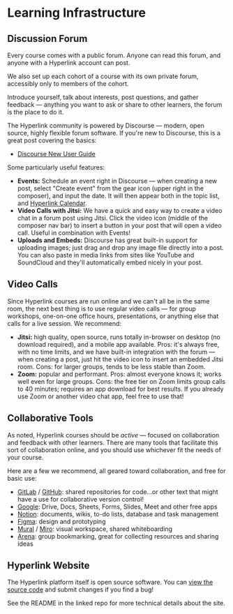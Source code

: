 
# Learning Infrastructure

## Discussion Forum

Every course comes with a public forum. Anyone can read this forum, and anyone with a Hyperlink account can post.

We also set up each cohort of a course with its own private forum, accessibly only to members of the cohort.

Introduce yourself, talk about interests, post questions, and gather feedback — anything you want to ask or share to other learners, the forum is the place to do it.

The Hyperlink community is powered by Discourse — modern, open source, highly flexible forum software. If you're new to Discourse, this is a great post covering the basics:

- [Discourse New User Guide](https://meta.discourse.org/t/discourse-new-user-guide/96331)

Some particularly useful features:

- **Events:** Schedule an event right in Discourse — when creating a new post, select "Create event" from the gear icon (upper right in the composer), and input the date. It will then appear both in the topic list, and [Hyperlink Calendar](https://forum.hyperlink.academy/upcoming-events).
- **Video Calls with Jitsi:** We have a quick and easy way to create a video chat in a forum post using Jitsi. Click the video icon (middle of the composer nav bar) to insert a button in your post that will open a video call. Useful in combination with Events!
- **Uploads and Embeds:** Discourse has great built-in support for uploading images; just drag and drop any image file directly into a post. You can also paste in media links from sites like YouTube and SoundCloud and they'll automatically embed nicely in your post.

## Video Calls

Since Hyperlink courses are run online and we can't all be in the same room, the next best thing is to use regular video calls — for group workshops, one-on-one office hours, presentations, or anything else that calls for a live session. We recommend:

- **Jitsi:** high quality, open source, runs totally in-browser on desktop (no download required), and a mobile app available. Pros: it's always free, with no time limits, and we have built-in integration with the forum — when creating a post, just hit the video icon to insert an embedded Jitsi room. Cons: for larger groups, tends to be less stable than Zoom.
- **Zoom:** popular and performant. Pros: almost everyone knows it; works well even for large groups. Cons: the free tier on Zoom limits group calls to 40 minutes; requires an app download for best results. If you already use Zoom or another video chat app, feel free to use that!

## Collaborative Tools

As noted, Hyperlink courses should be *active* — focused on collaboration and feedback with other learners. There are many tools that facilitate this sort of collaboration online, and you should use whichever fit the needs of your course.

Here are a few we recommend, all geared toward collaboration, and free for basic use:

- [GitLab](https://about.gitlab.com/) / [GitHub](https://github.com/): shared repositories for code…or other text that might have a use for collaborative version control!
- [Google](https://about.google/products/): Drive, Docs, Sheets, Forms, Slides, Meet and other free apps
- [Notion](https://www.notion.so/): documents, wikis, to-do lists, database and task management
- [Figma](https://www.figma.com/): design and prototyping
- [Mural](https://www.mural.co/) / [Miro](https://miro.com/): visual workspace, shared whiteboarding
- [Arena](https://www.are.na/): group bookmarking, great for collecting resources and sharing ideas

## Hyperlink Website

The Hyperlink platform itself is open source software. You can [view the source code](https://gitlab.com/jaredpereira/hyperlink-academy) and submit changes if you find a bug! 

See the README in the linked repo for more technical details about the site.